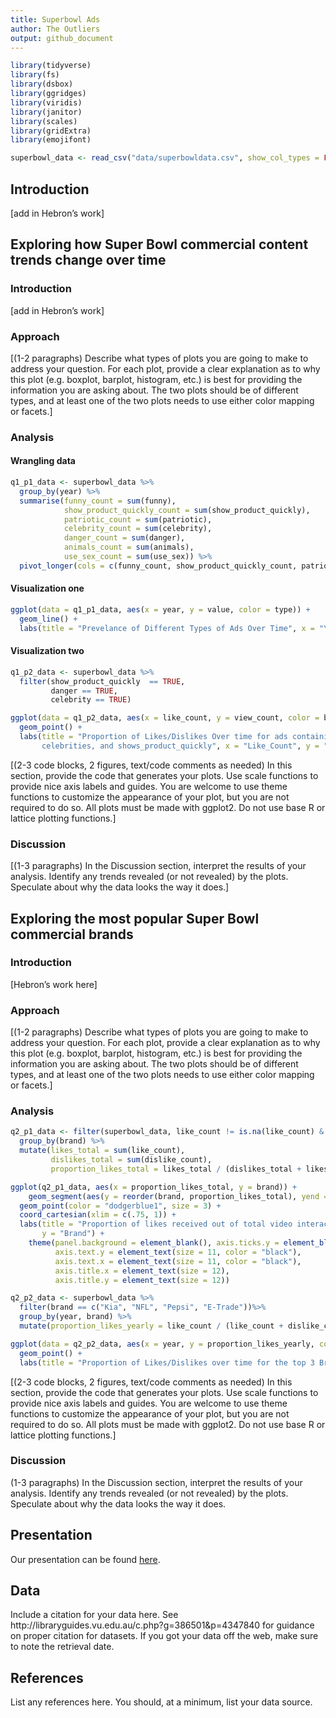 ```yaml
---
title: Superbowl Ads 
author: The Outliers
output: github_document
---
```


```r
library(tidyverse)
library(fs)
library(dsbox)
library(ggridges)
library(viridis)
library(janitor)
library(scales)
library(gridExtra)
library(emojifont)
```

```r
superbowl_data <- read_csv("data/superbowldata.csv", show_col_types = FALSE)
```

## Introduction

[add in Hebron's work]

## Exploring how Super Bowl commercial content trends change over time 

### Introduction

[add in Hebron's work]

### Approach

[(1-2 paragraphs)
Describe what types of plots you are going to make to address your question.
For each plot, provide a clear explanation as to why this plot (e.g. boxplot, barplot, histogram, etc.) is best for providing the information you are asking about. 
The two plots should be of different types, and at least one of the two plots needs to use either color mapping or facets.]

### Analysis

#### Wrangling data

```r

q1_p1_data <- superbowl_data %>%
  group_by(year) %>%
  summarise(funny_count = sum(funny),
            show_product_quickly_count = sum(show_product_quickly),
            patriotic_count = sum(patriotic),
            celebrity_count = sum(celebrity),
            danger_count = sum(danger),
            animals_count = sum(animals),
            use_sex_count = sum(use_sex)) %>%
  pivot_longer(cols = c(funny_count, show_product_quickly_count, patriotic_count, celebrity_count, danger_count, animals_count, use_sex_count), names_to = "type")

```

#### Visualization one 

```r
ggplot(data = q1_p1_data, aes(x = year, y = value, color = type)) +
  geom_line() +
  labs(title = "Prevelance of Different Types of Ads Over Time", x = "Year", y = "Count")
```

#### Visualization two 


```r

q1_p2_data <- superbowl_data %>%
  filter(show_product_quickly  == TRUE, 
         danger == TRUE, 
         celebrity == TRUE)

```


```r

ggplot(data = q1_p2_data, aes(x = like_count, y = view_count, color = brand)) +
  geom_point() + 
  labs(title = "Proportion of Likes/Dislikes Over time for ads containing danger,
       celebrities, and shows_product_quickly", x = "Like_Count", y = "View_Count") + theme_minimal()

```

[(2-3 code blocks, 2 figures, text/code comments as needed)
In this section, provide the code that generates your plots. Use scale functions to provide nice axis labels and guides.
You are welcome to use theme functions to customize the appearance of your plot, but you are not required to do so.
All plots must be made with ggplot2. Do not use base R or lattice plotting functions.]

### Discussion

[(1-3 paragraphs)
In the Discussion section, interpret the results of your analysis. Identify any trends revealed (or not revealed) by the plots.
Speculate about why the data looks the way it does.]

## Exploring the most popular Super Bowl commercial brands

### Introduction

[Hebron's work here]

### Approach

[(1-2 paragraphs)
Describe what types of plots you are going to make to address your question.
For each plot, provide a clear explanation as to why this plot (e.g. boxplot, barplot, histogram, etc.) is best for providing the information you are asking about. 
The two plots should be of different types, and at least one of the two plots needs to use either color mapping or facets.]

### Analysis

```r

q2_p1_data <- filter(superbowl_data, like_count != is.na(like_count) & dislike_count != is.na(dislike_count)) %>%
  group_by(brand) %>%
  mutate(likes_total = sum(like_count),
         dislikes_total = sum(dislike_count),
         proportion_likes_total = likes_total / (dislikes_total + likes_total))

```

```r

ggplot(q2_p1_data, aes(x = proportion_likes_total, y = brand)) + 
    geom_segment(aes(y = reorder(brand, proportion_likes_total), yend = reorder(brand, proportion_likes_total), x = 0, xend = proportion_likes_total), color = "dodgerblue1", size = 2) + 
  geom_point(color = "dodgerblue1", size = 3) + 
  coord_cartesian(xlim = c(.75, 1)) + 
  labs(title = "Proportion of likes received out of total video interactions (likes + dislikes)", x = "Proportion of likes out of total interactions", 
       y = "Brand") + 
    theme(panel.background = element_blank(), axis.ticks.y = element_blank(),
          axis.text.y = element_text(size = 11, color = "black"), 
          axis.text.x = element_text(size = 11, color = "black"),
          axis.title.x = element_text(size = 12),
          axis.title.y = element_text(size = 12))
```

```r

q2_p2_data <- superbowl_data %>%
  filter(brand == c("Kia", "NFL", "Pepsi", "E-Trade"))%>%
  group_by(year, brand) %>%
  mutate(proportion_likes_yearly = like_count / (like_count + dislike_count))

```

```r

ggplot(data = q2_p2_data, aes(x = year, y = proportion_likes_yearly, color = brand)) +
  geom_point() + 
  labs(title = "Proportion of Likes/Dislikes over time for the top 3 Brands", x = "Year", y = "Count") + theme_minimal()

```

[(2-3 code blocks, 2 figures, text/code comments as needed)
In this section, provide the code that generates your plots. Use scale functions to provide nice axis labels and guides.
You are welcome to use theme functions to customize the appearance of your plot, but you are not required to do so.
All plots must be made with ggplot2. Do not use base R or lattice plotting functions.]

### Discussion

(1-3 paragraphs)
In the Discussion section, interpret the results of your analysis. Identify any trends revealed (or not revealed) by the plots.
Speculate about why the data looks the way it does.

## Presentation

Our presentation can be found [here](presentation/presentation.html).

## Data 

Include a citation for your data here. 
See http://libraryguides.vu.edu.au/c.php?g=386501&p=4347840 for guidance on proper citation for datasets. 
If you got your data off the web, make sure to note the retrieval date.

## References

List any references here. You should, at a minimum, list your data source.
